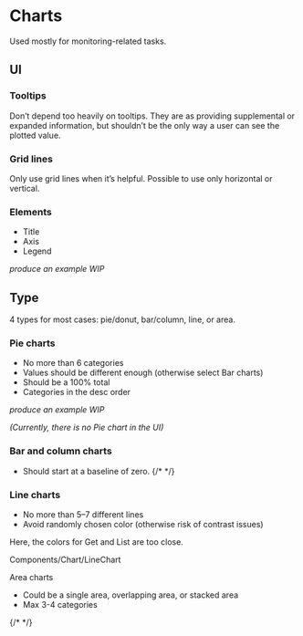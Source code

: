 
<Meta title="Guideline/Chart"/>

# Charts

Used mostly for monitoring-related tasks.

## UI

### Tooltips

Don’t depend too heavily on tooltips. They are as providing supplemental or expanded information, but shouldn’t be the only way a user can see the plotted value.

### Grid lines

Only use grid lines when it’s helpful. Possible to use only horizontal or vertical.

### Elements

*   Title
*   Axis
*   Legend

*produce an example WIP*

## Type

4 types for most cases: pie/donut, bar/column, line, or area.

### Pie charts

*   No more than 6 categories
*   Values should be different enough (otherwise select Bar charts)
*   Should be a 100% total
*   Categories in the desc order

*produce an example WIP*

*(Currently, there is no Pie chart in the UI)*

### Bar and column charts

*   Should start at a baseline of zero.
{/* <ChartExample /> */}

### Line charts

*   No more than 5–7 different lines
*   Avoid randomly chosen color (otherwise risk of contrast issues)

Here, the colors for Get and List are too close.

Components/Chart/LineChart

Area charts

*   Could be a single area, overlapping area, or stacked area
*   Max 3-4 categories

{/* <SuccessBanner /> */}

